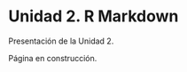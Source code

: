 ```{=latex}
\thispagestyle{primerapagina}
```

# Unidad 2. R Markdown

Presentación de la Unidad 2.

::: {.en-construccion data-latex=""}
Página en construcción.
:::
